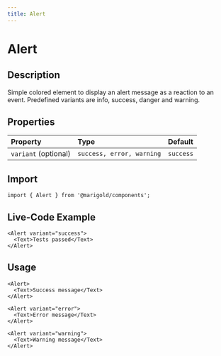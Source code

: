 ```yaml
---
title: Alert
---
```


# Alert

## Description

Simple colored element to display an alert message as a reaction to an event.
Predefined variants are info, success, danger and warning.

## Properties

| Property             | Type                      | Default   |
| :------------------- | :------------------------ | :-------- |
| `variant` (optional) | `success, error, warning` | `success` |

## Import

```tsx code
import { Alert } from '@marigold/components';
```

## Live-Code Example

```tsx live
<Alert variant="success">
  <Text>Tests passed</Text>
</Alert>
```

## Usage

```tsx
<Alert>
  <Text>Success message</Text>
</Alert>
```

```tsx
<Alert variant="error">
  <Text>Error message</Text>
</Alert>
```

```tsx
<Alert variant="warning">
  <Text>Warning message</Text>
</Alert>
```
